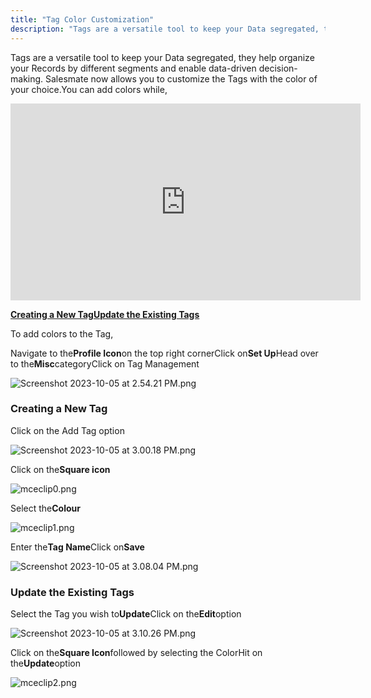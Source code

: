 ```yaml
---
title: "Tag Color Customization"
description: "Tags are a versatile tool to keep your Data segregated, they help organize your Records by different segments and enable data-driven decision-making."
---
```


Tags are a versatile tool to keep your Data segregated, they help organize your Records by different segments and enable data-driven decision-making. Salesmate now allows you to customize the Tags with the color of your choice.You can add colors while,

<iframe
  width="560"
  height="315"
  src="https://www.youtube.com/embed/7vb1CQ_srKg?list=PLyYol_VsdQ5kq3RxvfA2NaXeI_5bAaF1x"
  title="YouTube video"
  frameborder="0"
  allow="accelerometer; autoplay; clipboard-write; encrypted-media; gyroscope; picture-in-picture; web-share"
  allowfullscreen
></iframe>

[**Creating a New Tag**](https://support.salesmate.io/hc/en-us/articles/23694312559257#h_01HBZJJ4HSDX444R1FB9W95NMQ)[**Update the Existing Tags**](https://support.salesmate.io/hc/en-us/articles/23694312559257#h_01HBZK9W8YXJK8BT4FM8QTECF7)

To add colors to the Tag,

Navigate to the**Profile Icon**on the top right cornerClick on**Set Up**Head over to the**Misc**categoryClick on Tag Management

![Screenshot 2023-10-05 at 2.54.21 PM.png](./images/Screenshot-2023-10-05-at-2.54.21-PM.png)

### Creating a New Tag

Click on the Add Tag option

![Screenshot 2023-10-05 at 3.00.18 PM.png](./images/Screenshot-2023-10-05-at-3.00.18-PM.png)

Click on the**Square icon**

![mceclip0.png](./images/mceclip0-17.png)

Select the**Colour**

![mceclip1.png](./images/mceclip1-19.png)

Enter the**Tag Name**Click on**Save**

![Screenshot 2023-10-05 at 3.08.04 PM.png](./images/Screenshot-2023-10-05-at-3.08.04-PM.png)

### Update the Existing Tags

Select the Tag you wish to**Update**Click on the**Edit**option

![Screenshot 2023-10-05 at 3.10.26 PM.png](./images/Screenshot-2023-10-05-at-3.10.26-PM.png)

Click on the**Square Icon**followed by selecting the ColorHit on the**Update**option

![mceclip2.png](./images/mceclip2-14.png)
